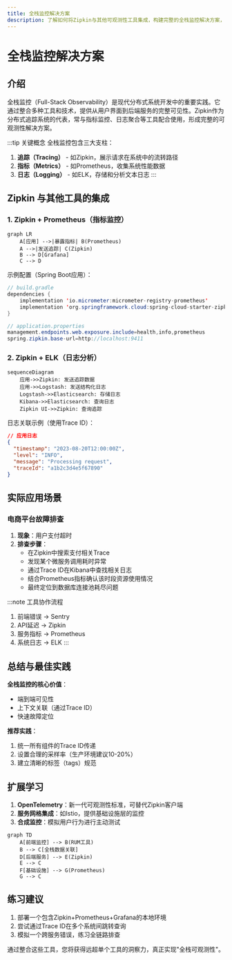 ```yaml
---
title: 全栈监控解决方案
description: 了解如何将Zipkin与其他可观测性工具集成，构建完整的全栈监控解决方案，适合分布式系统初学者。
---
```


# 全栈监控解决方案

## 介绍

全栈监控（Full-Stack Observability）是现代分布式系统开发中的重要实践。它通过整合多种工具和技术，提供从用户界面到后端服务的完整可见性。Zipkin作为分布式追踪系统的代表，常与指标监控、日志聚合等工具配合使用，形成完整的可观测性解决方案。

:::tip 关键概念
全栈监控包含三大支柱：
1. **追踪（Tracing）** - 如Zipkin，展示请求在系统中的流转路径
2. **指标（Metrics）** - 如Prometheus，收集系统性能数据
3. **日志（Logging）** - 如ELK，存储和分析文本日志
:::

## Zipkin 与其他工具的集成

### 1. Zipkin + Prometheus（指标监控）

```mermaid
graph LR
    A[应用] -->|暴露指标| B(Prometheus)
    A -->|发送追踪| C(Zipkin)
    B --> D[Grafana]
    C --> D
```

示例配置（Spring Boot应用）：
```java
// build.gradle
dependencies {
    implementation 'io.micrometer:micrometer-registry-prometheus'
    implementation 'org.springframework.cloud:spring-cloud-starter-zipkin'
}

// application.properties
management.endpoints.web.exposure.include=health,info,prometheus
spring.zipkin.base-url=http://localhost:9411
```

### 2. Zipkin + ELK（日志分析）

```mermaid
sequenceDiagram
    应用->>Zipkin: 发送追踪数据
    应用->>Logstash: 发送结构化日志
    Logstash->>Elasticsearch: 存储日志
    Kibana->>Elasticsearch: 查询日志
    Zipkin UI->>Zipkin: 查询追踪
```

日志关联示例（使用Trace ID）：
```json
// 应用日志
{
  "timestamp": "2023-08-20T12:00:00Z",
  "level": "INFO",
  "message": "Processing request",
  "traceId": "a1b2c3d4e5f67890"
}
```

## 实际应用场景

### 电商平台故障排查

1. **现象**：用户支付超时
2. **排查步骤**：
   - 在Zipkin中搜索支付相关Trace
   - 发现某个微服务调用耗时异常
   - 通过Trace ID在Kibana中查找相关日志
   - 结合Prometheus指标确认该时段资源使用情况
   - 最终定位到数据库连接池耗尽问题

:::note 工具协作流程
1. 前端错误 → Sentry
2. API延迟 → Zipkin
3. 服务指标 → Prometheus
4. 系统日志 → ELK
:::

## 总结与最佳实践

**全栈监控的核心价值**：
- 端到端可见性
- 上下文关联（通过Trace ID）
- 快速故障定位

**推荐实践**：
1. 统一所有组件的Trace ID传递
2. 设置合理的采样率（生产环境建议10-20%）
3. 建立清晰的标签（tags）规范

## 扩展学习

1. **OpenTelemetry**：新一代可观测性标准，可替代Zipkin客户端
2. **服务网格集成**：如Istio，提供基础设施层的监控
3. **合成监控**：模拟用户行为进行主动测试

```mermaid
graph TD
    A[前端监控] --> B(RUM工具)
    B --> C[全栈数据关联]
    D[后端服务] --> E(Zipkin)
    E --> C
    F[基础设施] --> G(Prometheus)
    G --> C
```

## 练习建议

1. 部署一个包含Zipkin+Prometheus+Grafana的本地环境
2. 尝试通过Trace ID在多个系统间跳转查询
3. 模拟一个跨服务错误，练习全链路排查

通过整合这些工具，您将获得远超单个工具的洞察力，真正实现"全栈可观测性"。
